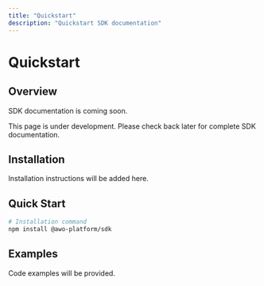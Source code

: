 ```yaml
---
title: "Quickstart"
description: "Quickstart SDK documentation"
---
```


# Quickstart

## Overview

SDK documentation is coming soon.

<Info>
This page is under development. Please check back later for complete SDK documentation.
</Info>

## Installation

Installation instructions will be added here.

## Quick Start

```bash
# Installation command
npm install @awo-platform/sdk
```

## Examples

Code examples will be provided.
